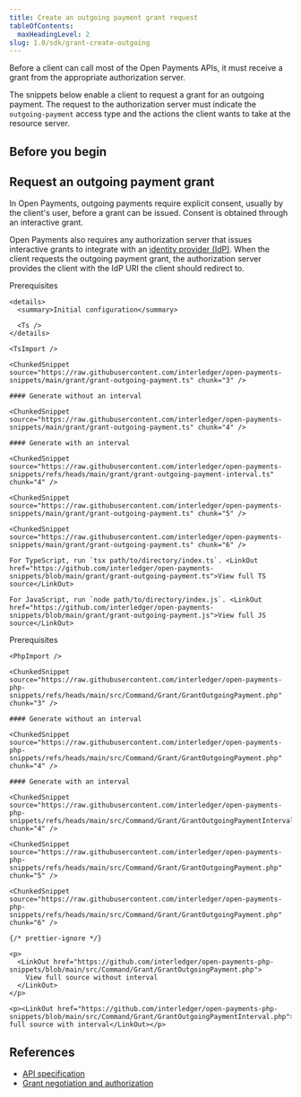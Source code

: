 ```yaml
---
title: Create an outgoing payment grant request
tableOfContents:
  maxHeadingLevel: 2
slug: 1.0/sdk/grant-create-outgoing
---
```



Before a client can call most of the Open Payments APIs, it must receive a grant from the appropriate authorization server.

The snippets below enable a client to request a grant for an outgoing payment. The request to the authorization server must indicate the `outgoing-payment` access type and the actions the client wants to take at the resource server.

## Before you begin

<Begin />

## Request an outgoing payment grant

In Open Payments, outgoing payments require explicit consent, usually by the client's user, before a grant can be issued. Consent is obtained through an interactive grant.

Open Payments also requires any authorization server that issues interactive grants to integrate with an [identity provider (IdP)](/1.0/identity/idp). When the client requests the outgoing payment grant, the authorization server provides the client with the IdP URI the client should redirect to.

<Tabs syncKey="langs">
  <TabItem label="TypeScript/JavaScript" icon="seti:javascript">
    <LinkButton href="https://github.com/interledger/open-payments-snippets/blob/main/README.md#prerequisites" target="_blank" icon="external" iconPlacement="start">Prerequisites</LinkButton>

    <details>
      <summary>Initial configuration</summary>

      <Ts />
    </details>

    <TsImport />

    <ChunkedSnippet source="https://raw.githubusercontent.com/interledger/open-payments-snippets/main/grant/grant-outgoing-payment.ts" chunk="3" />

    #### Generate without an interval

    <ChunkedSnippet source="https://raw.githubusercontent.com/interledger/open-payments-snippets/main/grant/grant-outgoing-payment.ts" chunk="4" />

    #### Generate with an interval

    <ChunkedSnippet source="https://raw.githubusercontent.com/interledger/open-payments-snippets/refs/heads/main/grant/grant-outgoing-payment-interval.ts" chunk="4" />

    <ChunkedSnippet source="https://raw.githubusercontent.com/interledger/open-payments-snippets/main/grant/grant-outgoing-payment.ts" chunk="5" />

    <ChunkedSnippet source="https://raw.githubusercontent.com/interledger/open-payments-snippets/main/grant/grant-outgoing-payment.ts" chunk="6" />

    For TypeScript, run `tsx path/to/directory/index.ts`. <LinkOut href="https://github.com/interledger/open-payments-snippets/blob/main/grant/grant-outgoing-payment.ts">View full TS source</LinkOut>

    For JavaScript, run `node path/to/directory/index.js`. <LinkOut href="https://github.com/interledger/open-payments-snippets/blob/main/grant/grant-outgoing-payment.js">View full JS source</LinkOut>

  </TabItem>

  <TabItem label="PHP" icon="seti:php">
    <LinkButton href="https://github.com/interledger/open-payments-php-snippets/blob/main/README.md#prerequisites" target="_blank" icon="external" iconPlacement="start">Prerequisites</LinkButton>

    <PhpImport />

    <ChunkedSnippet source="https://raw.githubusercontent.com/interledger/open-payments-php-snippets/refs/heads/main/src/Command/Grant/GrantOutgoingPayment.php" chunk="3" />

    #### Generate without an interval

    <ChunkedSnippet source="https://raw.githubusercontent.com/interledger/open-payments-php-snippets/refs/heads/main/src/Command/Grant/GrantOutgoingPayment.php" chunk="4" />

    #### Generate with an interval

    <ChunkedSnippet source="https://raw.githubusercontent.com/interledger/open-payments-php-snippets/refs/heads/main/src/Command/Grant/GrantOutgoingPaymentInterval.php" chunk="4" />

    <ChunkedSnippet source="https://raw.githubusercontent.com/interledger/open-payments-php-snippets/refs/heads/main/src/Command/Grant/GrantOutgoingPayment.php" chunk="5" />

    <ChunkedSnippet source="https://raw.githubusercontent.com/interledger/open-payments-php-snippets/refs/heads/main/src/Command/Grant/GrantOutgoingPayment.php" chunk="6" />

    {/* prettier-ignore */}

    <p>
      <LinkOut href="https://github.com/interledger/open-payments-php-snippets/blob/main/src/Command/Grant/GrantOutgoingPayment.php">
        View full source without interval
      </LinkOut>
    </p>

    <p><LinkOut href="https://github.com/interledger/open-payments-php-snippets/blob/main/src/Command/Grant/GrantOutgoingPaymentInterval.php">View full source with interval</LinkOut></p>

  </TabItem>
</Tabs>

## References

- [API specification](/1.0/apis/auth-server/operations/post-request)
- [Grant negotiation and authorization](/1.0/identity/grants)
